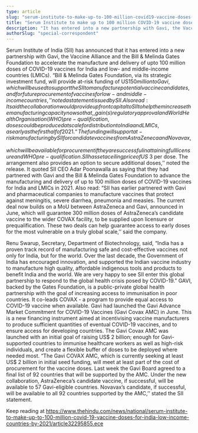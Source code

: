 ```yaml
---
type: article
slug: "serum-institute-to-make-up-to-100-million-covid19-vaccine-doses-for-india-lowincome-countries-by-2021"
title: "Serum Institute to make up to 100 million COVID-19 vaccine doses for India, low-income countries by 2021"
description: "It has entered into a new partnership with Gavi, the Vaccine Alliance and Bill & Melinda Gates Foundation"
authorSlug: "special-correspondent"
---
```


Serum Institute of India (SII) has announced that it has entered into a new partnership with Gavi, the Vaccine Alliance and the Bill & Melinda Gates Foundation to accelerate the manufacture and delivery of upto 100 million doses of COVID-19 vaccines for India and low- and middle-income countries (LMICs).
“Bill & Melinda Gates Foundation, via its strategic investment fund, will provide at-risk funding of US$150 million to Gavi, which will be used to support the SII to manufacture potential vaccine candidates, and for future procurement of vaccines for low- and middle-income countries,’’ noted a statement issued by SII.
Also read: 
It said the collaboration would provide upfront capital to SII to help them increase the manufacturing capacity now so that, 
, gain(s) regulatory approval and World Health Organisation (WHO) pre-qualification, doses could be produced at scale for distribution to India and LMICs, as early as the first half of 2021.
“The funding will support at-risk manufacturing by SII for candidate vaccines from AstraZeneca and Novavax, which will be available for procurement if they are successful in attaining full licensure and WHO pre-qualification. SII has set a ceiling price of US$ 3 per dose. The arrangement also provides an option to secure additional doses,’’ noted the release.
It quoted SII CEO Adar Poonawalla as saying that they had partnered with Gavi and the Bill & Melinda Gates Foundation to advance the manufacturing and delivery of up to 100 million doses of COVID-19 vaccines for India and LMICs in 2021.
Also read: 
“SII has earlier partnered with Gavi and pharmaceutical companies to manufacture vaccines that protect against meningitis, severe diarrhea, pneumonia and measles. The current deal now builds on a MoU between AstraZeneca and Gavi, announced in June, which will guarantee 300 million doses of AstraZeneca’s candidate vaccine to the wider COVAX facility, to be supplied upon licensure or prequalification. These two deals can help guarantee access to early doses for the most vulnerable on a truly global scale,’’ said the company. 


Renu Swarup, Secretary, Department of Biotechnology, said, “India has a proven track record of manufacturing safe and cost-effective vaccines not only for India, but for the world. Over the last decade, the Government of India has encouraged innovation, and supported the Indian vaccine industry to manufacture high quality, affordable indigenous tools and products to benefit India and the world. We are very happy to see SII enter this global partnership to respond to the global health crisis posed by COVID-19.”
GAVI, backed by the Gates Foundation, is a public-private global health partnership with the goal of increasing access to immunisation in poor countries. It co-leads COVAX - a program to provide equal access to COVID-19 vaccine when available.
Gavi had launched the Gavi Advance Market Commitment for COVID-19 Vaccines (Gavi Covax AMC) in June. This is a new financing instrument aimed at incentivising vaccine manufacturers to produce sufficient quantities of eventual COVID-19 vaccines, and to ensure access for developing countries.
The Gavi Covax AMC was launched with an initial goal of raising US$ 2 billion; enough for Gavi-supported countries to immunise healthcare workers as well as high-risk individuals, and create a flexible buffer of doses to be deployed where needed most.
“The Gavi COVAX AMC, which is currently seeking at least US$ 2 billion in initial seed funding, will meet at least part of the cost of procurement for the vaccine doses. Last week the Gavi Board agreed to a final list of 92 countries that will be supported by the AMC. Under the new collaboration, AstraZeneca’s candidate vaccine, if successful, will be available to 57 Gavi-eligible countries. Novavax’s candidate, if successful, will be available to all 92 countries supported by the AMC,’’ stated the SII statement.

Keep reading at https://www.thehindu.com/news/national/serum-institute-to-make-up-to-100-million-covid-19-vaccine-doses-for-india-low-income-countries-by-2021/article32295855.ece
